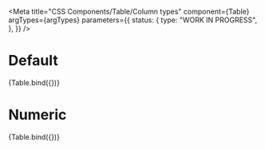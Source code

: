
<Meta
  title="CSS Components/Table/Column types"
  component={Table}
  argTypes={argTypes}
  parameters={{
    status: {
      type: "WORK IN PROGRESS",
    },
  }}
/>

# Default

<Canvas>
  <Story
    name="Default"
    args={{
      description: "Table with default column types.",
      columns: [{ label: "Title" }, { label: "Text" }],
      rows: [
        ["Title value 1", "Text value 1"],
        ["Title value 2", "Text value 2"],
        ["Title value 3", "Text value 3"],
        ["Title value 4", "Text value 4"],
      ],
    }}
  >
    {Table.bind({})}
  </Story>
</Canvas>

# Numeric

<Canvas>
  <Story
    name="Numeric"
    args={{
      description: "Table with a numeric price column",
      columns: [{ label: "Title" }, { label: "Price", type: "numeric" }],
      rows: [
        ["Title value 1", "1.50"],
        ["Title value 2", "2.75"],
        ["Title value 3", "3.25"],
        ["Title value 4", "4.80"],
      ],
    }}
  >
    {Table.bind({})}
  </Story>
</Canvas>
